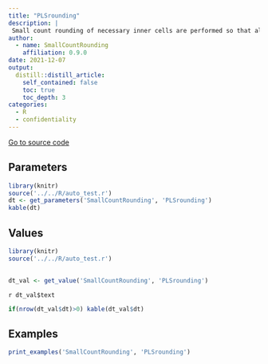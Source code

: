 ```yaml
---
title: "PLSrounding"
description: |
 Small count rounding of necessary inner cells are performed so that all small frequencies of cross-classifications to be published (publishable cells) are rounded. The publishable cells can be defined from a model formula, hierarchies or automatically from data.
author:
  - name: SmallCountRounding
    affiliation: 0.9.0
date: 2021-12-07
output:
  distill::distill_article:
    self_contained: false
    toc: true
    toc_depth: 3
categories:
  - R
  - confidentiality
---
```



<div><span class='highlight'>[Go to source code](https://github.com/statisticsnorway/SmallCountRounding/blob/master/R/PLSrounding.R) </span></div>

## Parameters
```r
library(knitr)
source('../../R/auto_test.r')
dt <- get_parameters('SmallCountRounding', 'PLSrounding')
kable(dt)
```
## Values
```r
library(knitr)
source('../../R/auto_test.r')
                    

dt_val <- get_value('SmallCountRounding', 'PLSrounding')

```
`r dt_val$text`

```r
if(nrow(dt_val$dt)>0) kable(dt_val$dt)
```

## Examples
```r
print_examples('SmallCountRounding', 'PLSrounding')
```

